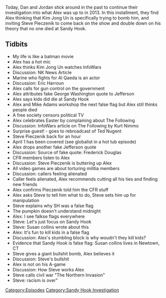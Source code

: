 {{DEFAULTSORT:
    #_EPISODE_0339:March 29-April 1, 2013
}}{{Episode
    | title             = March 29-April 1, 2013
    | caption           = Listen to this episode on [https://knowledgefight.libsyn.com/knowledge-fight-march-29-april-1-2013 Libsyn] [https://open.spotify.com/episode/4Lke0qebgF485lRs1hD29C Spotify]
    | episodeNumber     = 339
    | length            = 01:28:09
    | airDate           = September 4, 2019
    | coverageStartDate = March 29, 2013
    | coverageEndDate   = April 1, 2013
    | episodeType       = [[:Category:Sandy Hook Investigation|Sandy Hook Investigation]]
    | appearance        = [[Mike Adams]], [[Steve Pieczenik]], [[Kurt Nimmo]], [[Ted Nugent]], [[Susan Collins]]
    | previousEpisode   = [[338: March 27-28, 2013]]
    | nextEpisode       = [[340: All About Steve]]
}}

{{Stub}}

Today, Dan and Jordan stick around in the past to continue their investigation into what Alex was up to in 2013. In this installment, they find Alex thinking that Kim Jong Un is specifically trying to bomb him, and inviting Steve Pieczenik to come back on the show and double down on his theory that no one died at Sandy Hook.

==Tidbits==

*My life is like a batman movie
*Alex has a hot mic
*Alex thinks Kim Jong Un watches InfoWars
*Discussion: NK News Article
*Marine who fights for Al Qaeda is an actor
*Discussion: Eric Harroun
*Alex calls for gun control on the government
*Alex attributes fake George Washington quote to Jefferson
*Alex says kids did die at Sandy Hook
*Alex and Mike Adams workshop the next false flag but Alex still thinks people died
*A free society censors political TV
*Alex celebrates Easter by complaining about The Following
*Discussion: InfoWars article on The Following by Kurt Nimmo
*Surprise guest! - goes to rebroadcast of Ted Nugent
*Steve Pieczenik back for an hour
*April 1 has been covered (see globalist in a hot tub episode)
*Alex drops another fake Jefferson quote
*Discussion: Source of fake quote: Frederick Douglas
*CFR members listen to Alex
*Discussion: Steve Pieczenik is buttering up Alex
*All video games are about torturing militia members
*Discussion: callers feeling alienated
*Caller feels alienated, Alex recommends cutting all his ties and finding new friends
*Alex confirms Pieczenik told him the CFR stuff
*Alex asks Steve to tell him what to do, Steve sets him up for manipulation
*Steve explains why SH was a false flag
*The pumpkin doesn't understand midnight
*Alex: I see falkse flags everywhere
*Steve: Let's just focus on Sandy Hook
*Steve: Susan collins wrote about this
*Alex: It's fun to kill kids in a false flag
*Discussion: Alex's stumbling block is why woudn't they kill kids?
*Evidence that Sandy Hook is false flag: Susan collins lives in Newtown, CT
*Steve gives a giant bullshit bomb, Alex believes it
*Discussion: Steve's bullshit
*Alex is not on his A-game
*Discussion: How Steve works Alex
*Steve calls civil war "The Northern Invasion"
*Steve: racism is over"

[[Category:Episodes]]
[[Category:Sandy Hook Investigation]]
